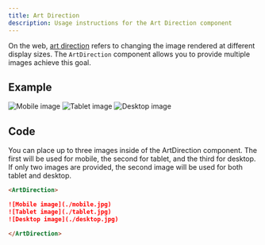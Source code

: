 ```yaml
---
title: Art Direction
description: Usage instructions for the Art Direction component
---
```


<PageDescription>

On the web, [art direction](https://developer.mozilla.org/en-US/docs/Learn/HTML/Multimedia_and_embedding/Responsive_images#Art_direction) refers to changing the image rendered at different display sizes. The `ArtDirection` component allows you to provide multiple images achieve this goal.

</PageDescription>

## Example

<ArtDirection>

![Mobile image](./mobile.jpg)
![Tablet image](./tablet.jpg)
![Desktop image](./desktop.jpg)

</ArtDirection>

## Code

You can place up to three images inside of the ArtDirection component. The first will be used for mobile, the second for tablet, and the third for desktop. If only two images are provided, the second image will be used for both tablet and desktop.

```markdown path=components/ArtDirection.js src=https://github.com/carbon-design-system/gatsby-theme-carbon/tree/master/packages/gatsby-theme-carbon/src/components/ArtDirection
<ArtDirection>

![Mobile image](./mobile.jpg)
![Tablet image](./tablet.jpg)
![Desktop image](./desktop.jpg)

</ArtDirection>
```
